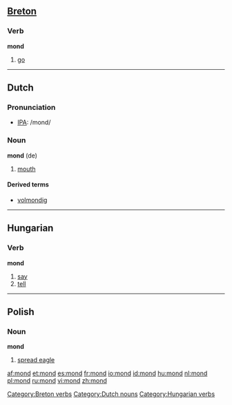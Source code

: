 {{see|Mond|MOND}}
==[[Breton]]==

===Verb===
'''mond'''

# [[go]]

[[Category:Breton verbs]]

----

==Dutch==

===Pronunciation===
*[[w:IPA|IPA]]: /mond/

===Noun===
'''mond''' {{m}} (de)

# {{context|anatomy|lang=nl}} [[mouth]]

====Derived terms====
* [[volmondig]]

[[Category:Dutch nouns]]

----

==Hungarian==

===Verb===
'''mond'''

# [[say]]
# [[tell]]

[[Category:Hungarian verbs]]

----

==Polish==

===Noun===
'''mond''' {{m}}

# [[spread eagle]]

[[af:mond]]
[[et:mond]]
[[es:mond]]
[[fr:mond]]
[[io:mond]]
[[id:mond]]
[[hu:mond]]
[[nl:mond]]
[[pl:mond]]
[[ru:mond]]
[[vi:mond]]
[[zh:mond]]